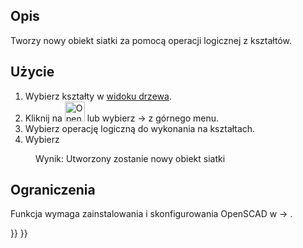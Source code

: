 <languages/>
{{Docnav/pl
|[[OpenSCAD_AddOpenSCADElement/pl|Dodaj element OpenSCAD]]
|[[OpenSCAD_Hull/pl|Kadłub]]
|[[OpenSCAD_Workbench/pl|środowisko pracy OpenSCAD]]
|IconL=OpenSCAD_AddOpenSCADElement.svg
|IconR=OpenSCAD_Hull.svg
|IconC=Workbench_OpenSCAD.svg
}}

<div class="mw-translate-fuzzy">
{{GuiCommand/pl
|Name=OpenSCAD MeshBoolean
|Name/pl=OpenSCAD: Operacje logiczne na siatkach
|MenuLocation=OpenSCAD → Operacje logiczne na siatkach...‏‎
|Workbenches=[[OpenSCAD_Workbench/pl|OpenSCAD]]
}}
</div>

<span id="Description"></span>
==Opis== 

<div class="mw-translate-fuzzy">
Tworzy nowy obiekt siatki za pomocą operacji logicznej z kształtów.
</div>

<span id="Usage"></span>
==Użycie== 

<div class="mw-translate-fuzzy">
# Wybierz kształty w [[Tree_view/pl|widoku drzewa]].
# Kliknij na [[Image:OpenSCAD_MeshBoolean.svg|32px]] lub wybierz {{KEY|OpenSCAD}}  → {{KEY|[[Image:OpenSCAD_MeshBoolean.svg|32px]] Operacje logiczne na siatkach...}} z górnego menu.
# Wybierz operację logiczną do wykonania na kształtach.
# Wybierz {{KEY|Wykonaj}}
:Wynik: Utworzony zostanie nowy obiekt siatki
</div>

<span id="Limitations"></span>
==Ograniczenia== 

<div class="mw-translate-fuzzy">
Funkcja wymaga zainstalowania i skonfigurowania OpenSCAD w {{KEY|Edycja}} → {{KEY|Preferencje}}.
</div>


{{Docnav/pl
|[[OpenSCAD_AddOpenSCADElement/pl|Dodaj element OpenSCAD]]
|[[OpenSCAD_Hull/pl|Kadłub]]
|[[OpenSCAD_Workbench/pl|środowisko pracy OpenSCAD]]
|IconL=OpenSCAD_AddOpenSCADElement.svg
|IconR=OpenSCAD_Hull.svg
|IconC=Workbench_OpenSCAD.svg
}}

{{OpenSCAD_Tools_navi{{#translation:}}}}
{{Userdocnavi{{#translation:}}}}